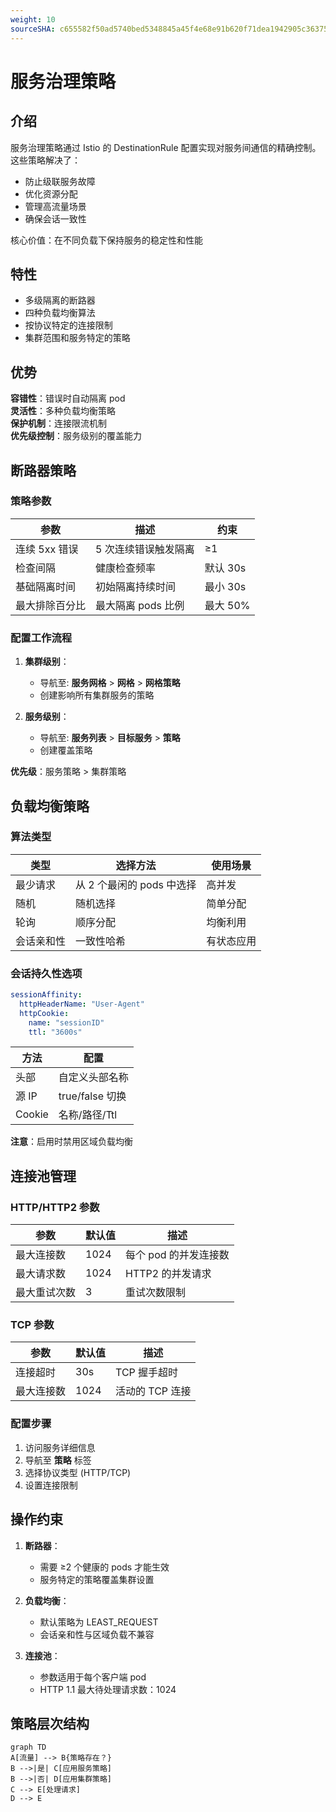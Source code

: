 ```yaml
---
weight: 10
sourceSHA: c655582f50ad5740bed5348845a45f4e68e91b620f71dea1942905c363752f33
---
```


# 服务治理策略

## 介绍

服务治理策略通过 Istio 的 DestinationRule 配置实现对服务间通信的精确控制。这些策略解决了：

- 防止级联服务故障
- 优化资源分配
- 管理高流量场景
- 确保会话一致性

核心价值：在不同负载下保持服务的稳定性和性能

## 特性

- 多级隔离的断路器
- 四种负载均衡算法
- 按协议特定的连接限制
- 集群范围和服务特定的策略

## 优势

**容错性**：错误时自动隔离 pod  
**灵活性**：多种负载均衡策略  
**保护机制**：连接限流机制  
**优先级控制**：服务级别的覆盖能力  

## 断路器策略

### 策略参数

| 参数                | 描述                                 | 约束        |
| ----------------- | ------------------------------------ | ---------- |
| 连续 5xx 错误      | 5 次连续错误触发隔离                | ≥1         |
| 检查间隔           | 健康检查频率                         | 默认 30s   |
| 基础隔离时间       | 初始隔离持续时间                     | 最小 30s   |
| 最大排除百分比     | 最大隔离 pods 比例                   | 最大 50%   |

### 配置工作流程

1. **集群级别**：
   - 导航至: **服务网格** > **网格** > **网格策略**
   - 创建影响所有集群服务的策略 

2. **服务级别**：
   - 导航至: **服务列表** > **目标服务** > **策略**
   - 创建覆盖策略 

**优先级**：服务策略 > 集群策略

## 负载均衡策略

### 算法类型

| 类型               | 选择方法                          | 使用场景             |
| ----------------- | --------------------------------- | ------------------- |
| 最少请求           | 从 2 个最闲的 pods 中选择         | 高并发               |
| 随机              | 随机选择                          | 简单分配             |
| 轮询              | 顺序分配                          | 均衡利用             |
| 会话亲和性        | 一致性哈希                        | 有状态应用           |

### 会话持久性选项

```yaml
sessionAffinity:
  httpHeaderName: "User-Agent"
  httpCookie:
    name: "sessionID"
    ttl: "3600s"
```

| 方法        | 配置                  |
| --------- | --------------------- |
| 头部      | 自定义头部名称         |
| 源 IP     | true/false 切换       |
| Cookie    | 名称/路径/Ttl         |

**注意**：启用时禁用区域负载均衡 

## 连接池管理

### HTTP/HTTP2 参数

| 参数                | 默认值 | 描述                           |
| ----------------- | ------ | ----------------------------- |
| 最大连接数        | 1024   | 每个 pod 的并发连接数           |
| 最大请求数        | 1024   | HTTP2 的并发请求               |
| 最大重试次数      | 3      | 重试次数限制                   |

### TCP 参数

| 参数                | 默认值 | 描述                           |
| ----------------- | ------ | ----------------------------- |
| 连接超时          | 30s    | TCP 握手超时                 |
| 最大连接数        | 1024   | 活动的 TCP 连接               |

### 配置步骤

1. 访问服务详细信息 
2. 导航至 **策略** 标签 
3. 选择协议类型 (HTTP/TCP) 
4. 设置连接限制 

## 操作约束

1. **断路器**：
   - 需要 ≥2 个健康的 pods 才能生效
   - 服务特定的策略覆盖集群设置 

2. **负载均衡**：
   - 默认策略为 LEAST\_REQUEST
   - 会话亲和性与区域负载不兼容 

3. **连接池**：
   - 参数适用于每个客户端 pod 
   - HTTP 1.1 最大待处理请求数：1024 

## 策略层次结构

```mermaid
graph TD
A[流量] --> B{策略存在？}
B -->|是| C[应用服务策略]
B -->|否| D[应用集群策略]
C --> E[处理请求]
D --> E
```
